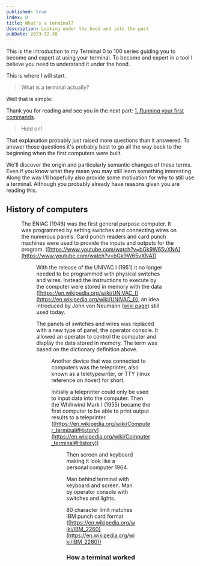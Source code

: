 ```yaml
---
published: true
index: 0
title: What's a terminal?
description: Looking under the hood and into the past
pubDate: 2023-12-30
---
```



This is the introduction to my Terminal 0 to 100 series guiding you to become and expert at using
your terminal. To become and expert in a tool I believe you need to understand it under the hood.

This is where I will start.

> What is a terminal actually?

Well that is simple:

<Definition
    word="Terminal"
    type="modern"
    description="A terminal (or terminal emulator to be specific) is a graphical user interface application that provides users a command line interface to interact with the shell, similar to a console."
/>

Thank you for reading and see you in the next part: [1. Running your first commands](.).

<div class="h-[50vh] min-h-48 flex flex-col justify-around items-center print:hidden">
    <div>
        <LucideIcon icon={CircleChevronDown} class="animate-bounce"></LucideIcon>
    </div>
    <div></div>
</div>

> Hold on!

That explanation probably just raised more questions than it answered. To answer those questions
it's probably best to go all the way back to the beginning when the first computers were built.

We'll discover the origin and particularly semantic changes of these terms. Even if you know what
they mean you may still learn something interesting. Along the way I'll hopefully also provide some
motivation for why to still use a terminal. Although you probably already have reasons given you are
reading this.

## History of computers

<Figure
    src="https://penntoday.upenn.edu/sites/default/files/2021-02/SS7732016_7732016_12329974.jpg"
    caption="Jean Bartik and Frances Spence operating the ENIAC's main control panel"
/>

The ENIAC (1946) was the first general purpose computer. It was programmed by setting switches and
connecting wires on the numerous panels. Card punch readers and card punch machines were used to
provide the inputs and outputs for the program.
([https://www.youtube.com/watch?v=bGk9W65vXNA](https://www.youtube.com/watch?v=bGk9W65vXNA))

<Figure
    src="https://upload.wikimedia.org/wikipedia/commons/5/55/Museum_of_Science%2C_Boston%2C_MA_-_IMG_3163.JPG"
    caption="UNIVAC I control station, in Museum of Science, Boston"
/>

With the release of the UNIVAC I (1951) it no longer needed to be programmed with physical switches
and wires. Instead the instructions to execute by the computer were stored in memory with the data
([https://en.wikipedia.org/wiki/UNIVAC_I](https://en.wikipedia.org/wiki/UNIVAC_I)), an idea
introduced by John von Neumann ([wiki page](https://en.wikipedia.org/wiki/Von_Neumann_architecture))
still used today.

<Definition
    word="Console"
    type="dictionary"
    description="(noun) a panel or unit accommodating a set of controls for electronic or mechanical equipment"
/>

The panels of switches and wires was replaced with a new type of panel, the operator console. It
allowed an operator to control the computer and display the data stored in memory. The term was
based on the dictionary definition above.

<Definition
    word="Console"
    type="historic"
    typeNumber="1"
    description="instrument panel containing the controls for a computer"
/>

<Figure
    src="https://ub.fnwi.uva.nl/computermuseum/pictures/flexowriter.gif"
    caption="Friden Flexowriter, model SFD, in UvA Computer Museum"
/>

Another device that was connected to computers was the teleprinter, also known as a teletypewriter,
or TTY (linux reference on hover) for short.

Initially a teleprinter could only be used to input data into the computer. Then the Whilrwind Mark
I (1955) became the first computer to be able to print output results to a teleprinter.
([https://en.wikipedia.org/wiki/Computer_terminal#History](https://en.wikipedia.org/wiki/Computer_terminal#History))

<Definition
    word="Terminal"
    type="historic"
    description="Device that can be used for entering data into, and transcribing data from, a computer"
/>

<Definition
    word="Terminal"
    type="dictionary"
    description="(adj) forming or situated at the end of something"
/>

<Figure
    src="https://dms-cf-05.dimu.org/image/022uLXdVQziG?filename=NTM TELE IBM 2012 59021.jpg"
    caption="IBM 2260 terminal in front of an IBM 360/40"
/>

Then screen and keyboard making it look like a personal computer 1964.

Man behind terminal with keyboard and screen. Man by operator console with switches and lights.

80 character limit matches IBM punch card format
([https://en.wikipedia.org/wiki/IBM_2260](https://en.wikipedia.org/wiki/IBM_2260))

### How a terminal worked

